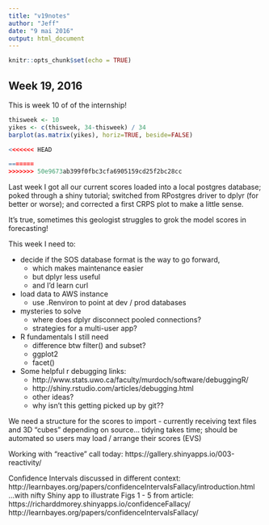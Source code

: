 ```yaml
---
title: "v19notes"
author: "Jeff"
date: "9 mai 2016"
output: html_document
---
```


```r
knitr::opts_chunk$set(echo = TRUE)
```


## Week 19, 2016
This is week 10 of   of the internship!

```r
thisweek <- 10
yikes <- c(thisweek, 34-thisweek) / 34
barplot(as.matrix(yikes), horiz=TRUE, beside=FALSE)

<<<<<<< HEAD

=======
>>>>>>> 50e9673ab399f0fbc3cfa6905159cd25f2bc28cc
```

Last week I got all our current scores loaded into a local postgres database; poked through a shiny tutorial; switched from RPostgres driver to dplyr (for better or worse); and corrected a first CRPS plot to make a little sense.

It's true, sometimes this geologist struggles to grok the model scores in forecasting!

This week I need to:

* decide if the SOS database format is the way to go forward,
    + which makes maintenance easier
    + but dplyr less useful
    + and I'd learn curl
* load data to AWS instance
    + use .Renviron to point at dev / prod databases
* mysteries to solve
    + where does dplyr disconnect pooled connections?
    + strategies for a multi-user app?
* R fundamentals I still need
    + difference btw filter() and subset?
    + ggplot2
    + facet()
* Some helpful r debugging links:
    + http://www.stats.uwo.ca/faculty/murdoch/software/debuggingR/
    + http://shiny.rstudio.com/articles/debugging.html
    + other ideas?
    + why isn't this getting picked up by git??

    

We need a structure for the scores to import - currently receiving text files and 3D "cubes" depending on source... tidying takes time; should be automated so users may load / arrange their scores (EVS)

Working with "reactive" call today:
https://gallery.shinyapps.io/003-reactivity/

Confidence Intervals discussed in different context:
http://learnbayes.org/papers/confidenceIntervalsFallacy/introduction.html
...with nifty Shiny app to illustrate Figs 1 - 5 from article:
https://richarddmorey.shinyapps.io/confidenceFallacy/
http://learnbayes.org/papers/confidenceIntervalsFallacy/

